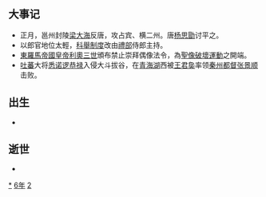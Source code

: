 {{yearTOC|726|唐'''[[开元|开元]]十四年'''；日本'''[[神龜_(日本)|神龜]]三年'''；渤海国'''[[仁安_(渤海)|仁安]]七年}}

== 大事记 ==
*正月，邕州封陵[[梁大海|梁大海]]反唐，攻占宾、横二州。唐[[杨思勖|杨思勖]]讨平之。
*以郎官地位太輕，[[科舉制度|科舉制度]]改由[[禮部|禮部]]侍郎主持。
*[[東羅馬帝國皇帝|東羅馬帝國皇帝]][[利奧三世_(拜占庭)|利奧三世]]頒布禁止崇拜偶像法令，為[[聖像破壞運動|聖像破壞運動]]之開端。
*[[吐蕃|吐蕃]]大将[[悉诺逻恭禄|悉诺逻恭禄]]入侵大斗拔谷，在[[青海湖|青海湖]]西被[[王君㚟|王君㚟]]率领[[秦州|秦州]][[都督|都督]][[张景顺|张景顺]]击败。

== 出生 ==
*

== 逝世 ==
{{Wikisource year mention}}
*

[[Category:726年|*]]
[[Category:720年代|6年]]
[[Category:8世纪各年|2]]